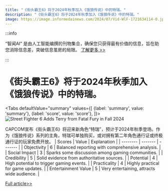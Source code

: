 ```yaml
---
title: "《街头霸王6》将于2024年秋季加入《饿狼传说》中的特瑞。"
description: "《街头霸王6》将于2024年秋季加入《饿狼传说》中的特瑞。"
image: https://image.informedainews.com/2024/07/Vid-WlF-1721634114-0.jpg
---
```



:::info

“智闻AI“ 是由人工智能编撰的刊物集合，确保您只获得最有价值的信息，旨在助您消除信息差，突破信息茧房的局限。  [了解更多 >>](/)

:::

# 《街头霸王6》将于2024年秋季加入《饿狼传说》中的特瑞。


<Tabs
	defaultValue="summary"
	values={[
	{label: 'summary', value: 'summary'},
	{label: 'score', value: 'score'},
]}>
<TabItem value="summary">
<img
  src="https://image.informedainews.com/2024/07/Vid-WlF-1721634114-0.jpg"
  alt="Street Fighter 6 Adds Terry from Fatal Fury in Fall 2024"
/>



CAPCOM宣布《街头霸王6》将迎来新角色“特瑞”，预计于2024年秋季登场。作为《饿狼传说》系列的主角，特瑞可单独购买，或对拥有第二年角色通行证或终极通行证的玩家免费开放。
</TabItem>
<TabItem value="score">
	| Scores     | Value   | Explanation |
	| -------- | ------- | ------- |
	| Objectivity  | 6    | Balanced reporting with comprehensive analysis.    |
	| Social Impact | 3     | Sparks some discussion among gaming communities.    |
	| Credibility    | 5    | Solid evidence from authoritative sources.    |
	| Potential    | 4    | High potential to trigger gaming events.    |
	| Practicality    | 4    | Highly practical for game updates.    |
	| Entertainment Value    | 5    | Very entertaining, attracts wide audience.    |
</TabItem>
</Tabs>

[Full article>>](https://www.gcores.com/articles/185403)
